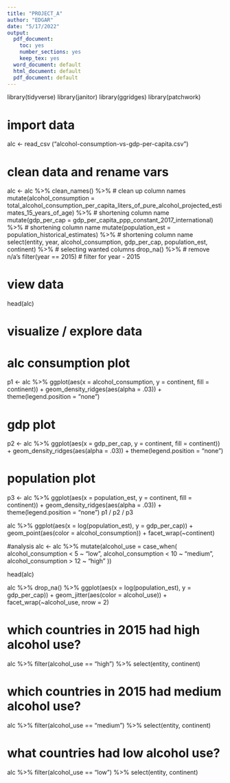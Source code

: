 ```yaml
---
title: "PROJECT_A"
author: "EDGAR"
date: "5/17/2022"
output:
  pdf_document: 
    toc: yes
    number_sections: yes
    keep_tex: yes
  word_document: default
  html_document: default
  pdf_document: default
---
```














library(tidyverse) 
library(janitor) 
library(ggridges) 
library(patchwork) 



# import data
alc <- read_csv ("alcohol-consumption-vs-gdp-per-capita.csv")

# clean data and rename vars 
alc <- alc %>% 
  clean_names() %>% # clean up column names
  mutate(alcohol_consumption = total_alcohol_consumption_per_capita_liters_of_pure_alcohol_projected_estimates_15_years_of_age) %>% # shortening column name
  mutate(gdp_per_cap = gdp_per_capita_ppp_constant_2017_international) %>% # shortening column name
  mutate(population_est = population_historical_estimates) %>% # shortening column name
  select(entity, year, alcohol_consumption, gdp_per_cap, population_est, continent) %>% # selecting wanted columns
  drop_na() %>% # remove n/a's 
  filter(year == 2015) # filter for year - 2015


# view data 
head(alc)


# visualize / explore data

# alc consumption plot
p1 <- alc %>% 
  ggplot(aes(x = alcohol_consumption, y = continent, fill = continent)) +
  geom_density_ridges(aes(alpha = .03)) +
  theme(legend.position = "none")

# gdp plot
p2 <- alc %>% 
  ggplot(aes(x = gdp_per_cap, y = continent, fill = continent)) +
  geom_density_ridges(aes(alpha = .03)) +
  theme(legend.position = "none")

# population plot
p3 <- alc %>% 
  ggplot(aes(x = population_est, y = continent, fill = continent)) +
  geom_density_ridges(aes(alpha = .03)) +
  theme(legend.position = "none")
p1 / p2 / p3



alc %>%
  ggplot(aes(x = log(population_est), y = gdp_per_cap)) +
  geom_point(aes(color = alcohol_consumption)) + 
  facet_wrap(~continent)


#analysis
alc <- alc %>%
  mutate(alcohol_use = case_when(
    alcohol_consumption < 5 ~ "low",
    alcohol_consumption < 10 ~ "medium",
    alcohol_consumption > 12 ~ "high"
  ))


head(alc)



alc %>%
  drop_na() %>%
  ggplot(aes(x = log(population_est), y = gdp_per_cap)) +
  geom_jitter(aes(color = alcohol_use)) + 
  facet_wrap(~alcohol_use, nrow = 2)


# which countries in 2015 had high alcohol use?
alc %>%
  filter(alcohol_use == "high") %>%
  select(entity, continent)


# which countries in 2015 had medium alcohol use?
alc %>%
  filter(alcohol_use == "medium") %>%
  select(entity, continent)

# what countries had low alcohol use?

alc %>%
  filter(alcohol_use == "low") %>%
  select(entity, continent)

